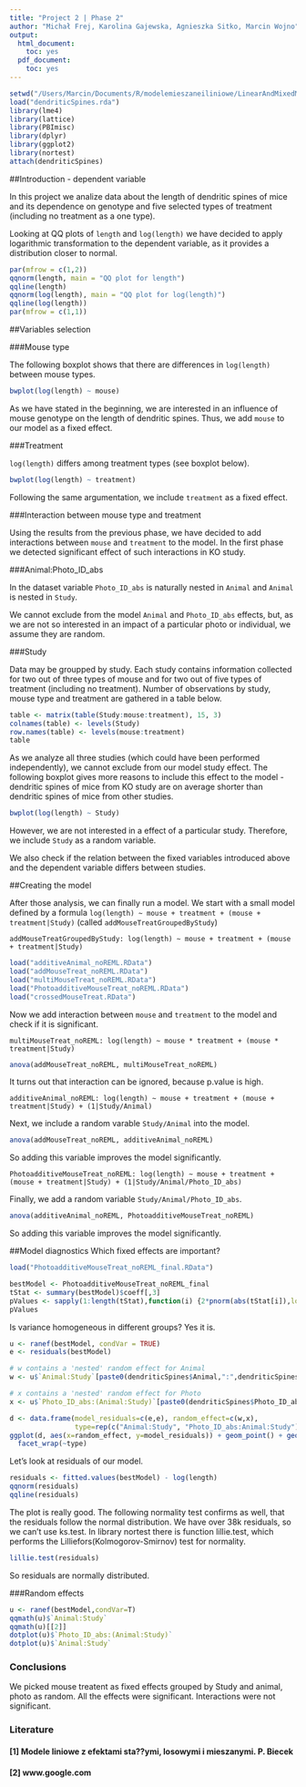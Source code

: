 ```yaml
---
title: "Project 2 | Phase 2"
author: "Michał Frej, Karolina Gajewska, Agnieszka Sitko, Marcin Wojno"
output:
  html_document:
    toc: yes
  pdf_document:
    toc: yes
---
```

```r
setwd("/Users/Marcin/Documents/R/modelemieszaneiliniowe/LinearAndMixedModels-Project2")
load("dendriticSpines.rda")
library(lme4)
library(lattice)
library(PBImisc)
library(dplyr)
library(ggplot2)
library(nortest)
attach(dendriticSpines)
```


##Introduction - dependent variable

In this project we analize data about the length of dendritic spines of mice and its dependence on genotype and five selected types of treatment (including no treatment as a one type).

Looking at QQ plots of `length` and `log(length)` we have decided to apply logarithmic transformation to the dependent variable, as it provides a distribution closer to normal.

```r
par(mfrow = c(1,2))
qqnorm(length, main = "QQ plot for length")
qqline(length)
qqnorm(log(length), main = "QQ plot for log(length)")
qqline(log(length))
par(mfrow = c(1,1))
```

##Variables selection

###Mouse type

The following boxplot shows that there are differences in `log(length)` between mouse types.

```r
bwplot(log(length) ~ mouse)
```

As we have stated in the beginning, we are interested in an influence of mouse genotype on the length of dendritic spines. Thus, we add `mouse` to our model as a fixed effect.

###Treatment

`log(length)` differs among treatment types (see boxplot below).

```r
bwplot(log(length) ~ treatment)
```

Following the same argumentation, we include `treatment` as a fixed effect.

###Interaction between mouse type and treatment

Using the results from the previous phase, we have decided to add interactions between `mouse` and `treatment` to the model. In the first phase we detected significant effect of such interactions in KO study.

###Animal:Photo_ID_abs

In the dataset variable `Photo_ID_abs` is naturally nested in `Animal` and `Animal` is nested in `Study`.

We cannot exclude from the model `Animal` and `Photo_ID_abs` effects, but, as we are not so interested in an impact of a particular photo or individual, we assume they are random.


###Study

Data may be groupped by study. Each study contains information collected for two out of three types of mouse and for two out of five types of treatment (including no treatment). Number of observations by study, mouse type and treatment are gathered in a table below.

```r
table <- matrix(table(Study:mouse:treatment), 15, 3)
colnames(table) <- levels(Study)
row.names(table) <- levels(mouse:treatment)
table
```

As we analyze all three studies (which could have been performed independently), we cannot exclude from our model study effect. The following boxplot gives more reasons to include this effect to the model - dendritic spines of mice from KO study are on average shorter than dendritic spines of mice from other studies.


```r
bwplot(log(length) ~ Study)
```

However, we are not interested in a effect of a particular study. Therefore, we include `Study` as a random variable.

We also check if the relation between the fixed variables introduced above and the dependent variable differs between studies.

##Creating the model

After those analysis, we can finally run a model. We start with a small model defined by a formula `log(length) ~ mouse + treatment + (mouse + treatment|Study)` (called `addMouseTreatGroupedByStudy`)

`addMouseTreatGroupedByStudy: log(length) ~ mouse + treatment + (mouse + treatment|Study)`

```r
load("additiveAnimal_noREML.RData")
load("addMouseTreat_noREML.RData")
load("multiMouseTreat_noREML.RData")
load("PhotoadditiveMouseTreat_noREML.RData")
load("crossedMouseTreat.RData")
```

Now we add interaction between `mouse` and `treatment` to the model and check if it is significant.

`multiMouseTreat_noREML: log(length) ~ mouse * treatment + (mouse * treatment|Study)`

```r
anova(addMouseTreat_noREML, multiMouseTreat_noREML)
```

It turns out that interaction can be ignored, because p.value is high.

`additiveAnimal_noREML: log(length) ~ mouse + treatment + (mouse + treatment|Study) + (1|Study/Animal)`

Next, we include a random varable `Study/Animal` into the model.

```r
anova(addMouseTreat_noREML, additiveAnimal_noREML)
```

So adding this variable improves the model significantly.

`PhotoadditiveMouseTreat_noREML: log(length) ~ mouse + treatment + (mouse + treatment|Study) + (1|Study/Animal/Photo_ID_abs)`

Finally, we add a random variable `Study/Animal/Photo_ID_abs`.

```r
anova(additiveAnimal_noREML, PhotoadditiveMouseTreat_noREML)
```

So adding this variable improves the model significantly.


##Model diagnostics
Which fixed effects are important?
```r
load("PhotoadditiveMouseTreat_noREML_final.RData")
```

```r

bestModel <- PhotoadditiveMouseTreat_noREML_final
tStat <- summary(bestModel)$coeff[,3]
pValues <- sapply(1:length(tStat),function(i) {2*pnorm(abs(tStat[i]),lower.tail = F)})
pValues
```

Is variance homogeneous in different groups? Yes it is.

```r
u <- ranef(bestModel, condVar = TRUE)
e <- residuals(bestModel)

# w contains a 'nested' random effect for Animal
w <- u$`Animal:Study`[paste0(dendriticSpines$Animal,":",dendriticSpines$Study),1]

# x contains a 'nested' random effect for Photo
x <- u$`Photo_ID_abs:(Animal:Study)`[paste0(dendriticSpines$Photo_ID_abs,":",dendriticSpines$Animal,":",dendriticSpines$Study),1]

d <- data.frame(model_residuals=c(e,e), random_effect=c(w,x),
                type=rep(c("Animal:Study", "Photo_ID_abs:Animal:Study"), each=nrow(dendriticSpines)))
ggplot(d, aes(x=random_effect, y=model_residuals)) + geom_point() + geom_smooth(method="lm", col="red", size=1)+
  facet_wrap(~type)
```
Let's look at residuals of our model.

```r
residuals <- fitted.values(bestModel) - log(length)
qqnorm(residuals)
qqline(residuals)
```
The plot is really good. The following normality test confirms as well, that the residuals follow the normal distribution. We have over 38k residuals, so we can't use ks.test. In library nortest there is function lillie.test, which performs the Lilliefors(Kolmogorov-Smirnov) test for normality.

```r
lillie.test(residuals)
```
So residuals are normally distributed.

###Random effects

```r
u <- ranef(bestModel,condVar=T)
qqmath(u)$`Animal:Study`
qqmath(u)[[2]]
dotplot(u)$`Photo_ID_abs:(Animal:Study)`
dotplot(u)$`Animal:Study`
```

### Conclusions
We picked mouse treatent as fixed effects grouped by Study and animal, photo as random. All the effects were significant.
Interactions were not significant.


### Literature
#### [1] Modele liniowe z efektami sta??ymi, losowymi i mieszanymi. P. Biecek

#### [2] www.google.com

